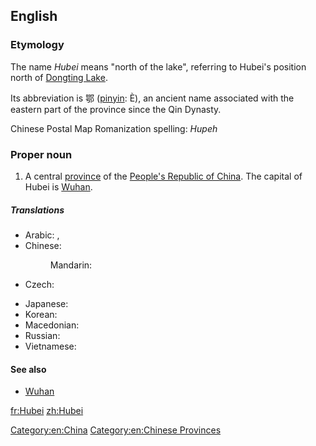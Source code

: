 {{wikipedia}}
==English==

===Etymology===
The name ''Hubei'' means "north of the lake", referring to Hubei's position north of [[Dongting Lake]].

Its abbreviation is 鄂 ([[pinyin]]: È), an ancient name associated with the eastern part of the province since the Qin Dynasty.  

Chinese Postal Map Romanization spelling: ''Hupeh''
<!-- ({{zh-cpw |c=湖北|p=Húběi |w=Hu-pei}} -->

===Proper noun===
{{en-proper noun}}

# A central [[province]] of the [[People's Republic of China]]. The capital of Hubei is [[Wuhan]].

=====Translations=====
{{trans-top|province of China}}
* Arabic: {{t-|ar|خوبي|m|tr=khubii}},  {{t-|ar|هوبي|m|tr=hubii}}
* Chinese:
*: Mandarin: {{t-|cmn|湖北|tr=Húběi|sc=Hani}}
* Czech: {{t-|cs|Chu-pej}}
{{trans-mid}}
* Japanese: {{t+|ja|湖北|tr=こほく, Kohoku}}
* Korean: {{t-|ko|후베이|tr=Hubei|sc=Hang}}
* Macedonian: {{t-|mk|Хубеј|tr=Húbej|sc=Cyrl}}
* Russian: {{t-|ru|Хубэй|m|tr=Xubéj}}
* Vietnamese: {{t-|vi|Hồ Bắc}}
{{trans-bottom}}

====See also====
* [[Wuhan]]

[[Category:en:China]]
[[Category:en:Chinese Provinces]]

[[fr:Hubei]]
[[zh:Hubei]]